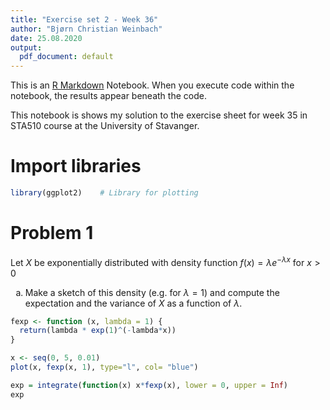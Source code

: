 ```yaml
---
title: "Exercise set 2 - Week 36"
author: "Bjørn Christian Weinbach"
date: 25.08.2020
output:
  pdf_document: default
---
```


This is an [R Markdown](http://rmarkdown.rstudio.com) Notebook. When you execute
code within the notebook, the results appear beneath the code. 

This notebook is shows my solution to the exercise sheet for week 35 in STA510
course at the University of Stavanger.

# Import libraries

```r
library(ggplot2)    # Library for plotting
```

# Problem 1

Let $X$ be exponentially distributed with density function 
$f(x) = \lambda e^{-\lambda x}$ for $x > 0$

a. Make a sketch of this density (e.g. for $\lambda = 1$) and compute the expectation and the
variance of $X$ as a function of $\lambda$.

```r
fexp <- function (x, lambda = 1) {
  return(lambda * exp(1)^(-lambda*x))
}

x <- seq(0, 5, 0.01)
plot(x, fexp(x, 1), type="l", col= "blue")

exp = integrate(function(x) x*fexp(x), lower = 0, upper = Inf)
exp
```